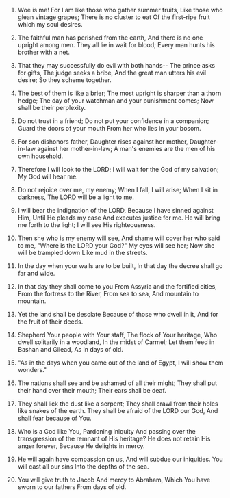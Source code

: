 
1. Woe is me! For I am like those who gather summer fruits, Like those who glean vintage grapes; There is no cluster to eat Of the first-ripe fruit which my soul desires.

2. The faithful man has perished from the earth, And there is no one upright among men. They all lie in wait for blood; Every man hunts his brother with a net.

3. That they may successfully do evil with both hands-- The prince asks for gifts, The judge seeks a bribe, And the great man utters his evil desire; So they scheme together.

4. The best of them is like a brier; The most upright is sharper than a thorn hedge; The day of your watchman and your punishment comes; Now shall be their perplexity.

5. Do not trust in a friend; Do not put your confidence in a companion; Guard the doors of your mouth From her who lies in your bosom.

6. For son dishonors father, Daughter rises against her mother, Daughter-in-law against her mother-in-law; A man's enemies are the men of his own household.

7. Therefore I will look to the LORD; I will wait for the God of my salvation; My God will hear me.

8. Do not rejoice over me, my enemy; When I fall, I will arise; When I sit in darkness, The LORD will be a light to me.

9. I will bear the indignation of the LORD, Because I have sinned against Him, Until He pleads my case And executes justice for me. He will bring me forth to the light; I will see His righteousness.

10. Then she who is my enemy will see, And shame will cover her who said to me, "Where is the LORD your God?" My eyes will see her; Now she will be trampled down Like mud in the streets.

11. In the day when your walls are to be built, In that day the decree shall go far and wide.

12. In that day they shall come to you From Assyria and the fortified cities, From the fortress to the River, From sea to sea, And mountain to mountain.

13. Yet the land shall be desolate Because of those who dwell in it, And for the fruit of their deeds.

14. Shepherd Your people with Your staff, The flock of Your heritage, Who dwell solitarily in a woodland, In the midst of Carmel; Let them feed in Bashan and Gilead, As in days of old.

15. "As in the days when you came out of the land of Egypt, I will show them wonders."

16. The nations shall see and be ashamed of all their might; They shall put their hand over their mouth; Their ears shall be deaf.

17. They shall lick the dust like a serpent; They shall crawl from their holes like snakes of the earth. They shall be afraid of the LORD our God, And shall fear because of You.

18. Who is a God like You, Pardoning iniquity And passing over the transgression of the remnant of His heritage? He does not retain His anger forever, Because He delights in mercy.

19. He will again have compassion on us, And will subdue our iniquities. You will cast all our sins Into the depths of the sea.

20. You will give truth to Jacob And mercy to Abraham, Which You have sworn to our fathers From days of old.


